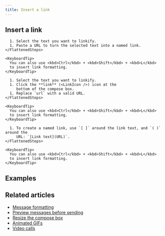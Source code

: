 ```yaml
---
title: Insert a link
---
```



<LinksIntro />

## Insert a link

<Tabs>
  <TabItem label="Via paste">
    <FlattenedSteps>
      <StartComposing />

      1. Select the text you want to linkify.
      1. Paste a URL to turn the selected text into a named link.
    </FlattenedSteps>

    <KeyboardTip>
      You can also use <kbd>Ctrl</kbd> + <kbd>Shift</kbd> + <kbd>L</kbd>
      to insert link formatting.
    </KeyboardTip>
  </TabItem>

  <TabItem label="Via compose box button">
    <FlattenedSteps>
      <StartComposing />

      1. Select the text you want to linkify.
      1. Click the **link** (<LinkIcon />) icon at the
         bottom of the compose box.
      1. Replace `url` with a valid URL.
    </FlattenedSteps>

    <KeyboardTip>
      You can also use <kbd>Ctrl</kbd> + <kbd>Shift</kbd> + <kbd>L</kbd>
      to insert link formatting.
    </KeyboardTip>
  </TabItem>

  <TabItem label="Via Markdown">
    <FlattenedSteps>
      <StartComposing />

      1. To create a named link, use `[ ]` around the link text, and `( )` around the
         URL: `[Link text](URL)`.
    </FlattenedSteps>

    <KeyboardTip>
      You can also use <kbd>Ctrl</kbd> + <kbd>Shift</kbd> + <kbd>L</kbd>
      to insert link formatting.
    </KeyboardTip>
  </TabItem>
</Tabs>

## Examples

<LinksExamples />

## Related articles

* [Message formatting](/help/format-your-message-using-markdown)
* [Preview messages before sending](/help/preview-your-message-before-sending)
* [Resize the compose box](/help/resize-the-compose-box)
* [Animated GIFs](/help/animated-gifs-from-giphy)
* [Video calls](/help/start-a-call)
